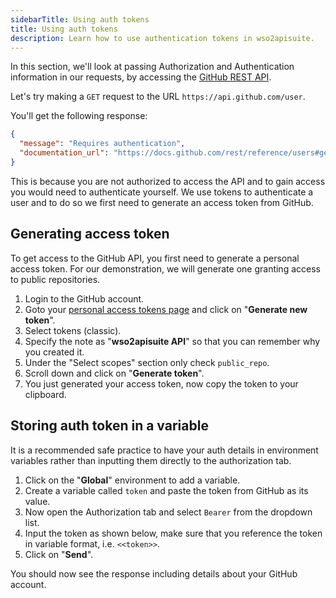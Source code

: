 ```yaml
---
sidebarTitle: Using auth tokens
title: Using auth tokens
description: Learn how to use authentication tokens in wso2apisuite.
---
```


In this section, we'll look at passing Authorization and Authentication information in our requests, by accessing the [GitHub REST API](https://docs.github.com/en/rest).

Let's try making a `GET` request to the URL `https://api.github.com/user`.

You'll get the following response:

```json
{
  "message": "Requires authentication",
  "documentation_url": "https://docs.github.com/rest/reference/users#get-the-authenticated-user"
}
```

This is because you are not authorized to access the API and to gain access you would need to authenticate yourself. We use tokens to authenticate a user and to do so we first need to generate an access token from GitHub.

## Generating access token

To get access to the GitHub API, you first need to generate a personal access token. For our demonstration, we will generate one granting access to public repositories.

1. Login to the GitHub account.
2. Goto your [personal access tokens page](https://github.com/settings/tokens) and click on "**Generate new token**".
3. Select tokens (classic).
4. Specify the note as "**wso2apisuite API**" so that you can remember why you created it.
5. Under the "Select scopes" section only check `public_repo`.
6. Scroll down and click on "**Generate token**".
7. You just generated your access token, now copy the token to your clipboard.

## Storing auth token in a variable

<Tip>It is a recommended safe practice to have your auth details in environment variables rather than inputting them directly to the authorization tab.</Tip>

1. Click on the "**Global**" environment to add a variable.
2. Create a variable called `token` and paste the token from GitHub as its value.
3. Now open the Authorization tab and select `Bearer` from the dropdown list.
4. Input the token as shown below, make sure that you reference the token in variable format, i.e. `<<token>>`.
5. Click on "**Send**".

You should now see the response including details about your GitHub account.
